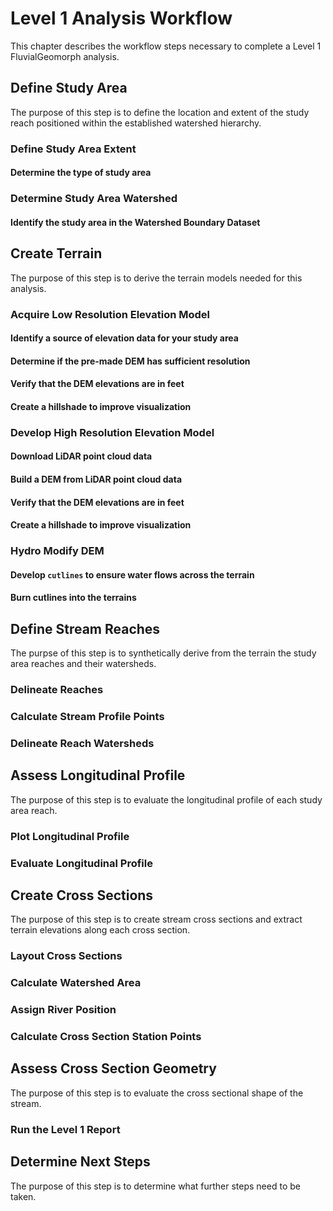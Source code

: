 # Level 1 Analysis Workflow
This chapter describes the workflow steps necessary to complete a Level 1 FluvialGeomorph analysis. 

## Define Study Area
The purpose of this step is to define the location and extent of the study reach  positioned within the established watershed hierarchy. 

### Define Study Area Extent
#### Determine the type of study area

### Determine Study Area Watershed
#### Identify the study area in the Watershed Boundary Dataset


## Create Terrain
The purpose of this step is to derive the terrain models needed for this analysis. 

### Acquire Low Resolution Elevation Model
#### Identify a source of elevation data for your study area
#### Determine if the pre-made DEM has sufficient resolution
#### Verify that the DEM elevations are in feet
#### Create a hillshade to improve visualization

### Develop High Resolution Elevation Model
#### Download LiDAR point cloud data
#### Build a DEM from LiDAR point cloud data
#### Verify that the DEM elevations are in feet
#### Create a hillshade to improve visualization

### Hydro Modify DEM
#### Develop `cutlines` to ensure water flows across the terrain
#### Burn cutlines into the terrains


## Define Stream Reaches
The purpse of this step is to synthetically derive from the terrain the study area reaches and their watersheds. 

### Delineate Reaches

### Calculate Stream Profile Points

### Delineate Reach Watersheds


## Assess Longitudinal Profile
The purpose of this step is to evaluate the longitudinal profile of each study area reach. 

### Plot Longitudinal Profile

### Evaluate Longitudinal Profile


## Create Cross Sections
The purpose of this step is to create stream cross sections and extract terrain elevations along each cross section. 

### Layout Cross Sections

### Calculate Watershed Area

### Assign River Position

### Calculate Cross Section Station Points


## Assess Cross Section Geometry
The purpose of this step is to evaluate the cross sectional shape of the stream. 

### Run the Level 1 Report


## Determine Next Steps
The purpose of this step is to determine what further steps need to be taken. 
